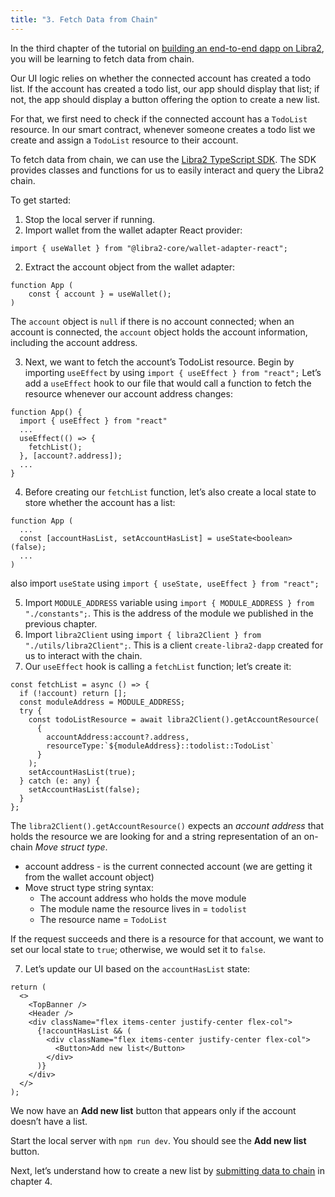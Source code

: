 ```yaml
---
title: "3. Fetch Data from Chain"
---
```


In the third chapter of the tutorial on [building an end-to-end dapp on Libra2](/build/guides/build-e2e-dapp), you will be learning to fetch data from chain.

Our UI logic relies on whether the connected account has created a todo list. If the account has created a todo list, our app should display that list; if not, the app should display a button offering the option to create a new list.

For that, we first need to check if the connected account has a `TodoList` resource. In our smart contract, whenever someone creates a todo list we create and assign a `TodoList` resource to their account.

To fetch data from chain, we can use the [Libra2 TypeScript SDK](/build/sdks/ts-sdk). The SDK provides classes and functions for us to easily interact and query the Libra2 chain.

To get started:

1. Stop the local server if running.
2. Import wallet from the wallet adapter React provider:

```tsx filename="App.tsx"
import { useWallet } from "@libra2-core/wallet-adapter-react";
```

2. Extract the account object from the wallet adapter:

```tsx filename="App.tsx"
function App (
	const { account } = useWallet();
)
```

The `account` object is `null` if there is no account connected; when an account is connected, the `account` object holds the account information, including the account address.

3. Next, we want to fetch the account’s TodoList resource.
   Begin by importing `useEffect` by using `import { useEffect } from "react";`
   Let’s add a `useEffect` hook to our file that would call a function to fetch the resource whenever our account address changes:

```tsx filename="App.tsx"
function App() {
  import { useEffect } from "react"
  ...
  useEffect(() => {
    fetchList();
  }, [account?.address]);
  ...
}
```

4. Before creating our `fetchList` function, let’s also create a local state to store whether the account has a list:

```tsx filename="App.tsx"
function App (
  ...
  const [accountHasList, setAccountHasList] = useState<boolean>(false);
  ...
)
```

also import `useState` using
`import { useState, useEffect } from "react";`

5. Import `MODULE_ADDRESS` variable using `import { MODULE_ADDRESS } from "./constants";`. This is the address of the module we published in the previous chapter.
6. Import `libra2Client` using `import { libra2Client } from "./utils/libra2Client";`. This is a client `create-libra2-dapp` created for us to interact with the chain.
7. Our `useEffect` hook is calling a `fetchList` function; let’s create it:

```tsx filename="App.tsx"
const fetchList = async () => {
  if (!account) return [];
  const moduleAddress = MODULE_ADDRESS;
  try {
    const todoListResource = await libra2Client().getAccountResource(
      {
        accountAddress:account?.address,
        resourceType:`${moduleAddress}::todolist::TodoList`
      }
    );
    setAccountHasList(true);
  } catch (e: any) {
    setAccountHasList(false);
  }
};
```

The `libra2Client().getAccountResource()` expects an _account address_ that holds the resource we are looking for and a string representation of an on-chain _Move struct type_.

- account address - is the current connected account (we are getting it from the wallet account object)
- Move struct type string syntax:
  - The account address who holds the move module
  - The module name the resource lives in = `todolist`
  - The resource name = `TodoList`

If the request succeeds and there is a resource for that account, we want to set our local state to `true`; otherwise, we would set it to `false`.

7. Let’s update our UI based on the `accountHasList` state:

```tsx filename="App.tsx"
return (
  <>
    <TopBanner />
    <Header />
    <div className="flex items-center justify-center flex-col">
      {!accountHasList && (
        <div className="flex items-center justify-center flex-col">
          <Button>Add new list</Button>
        </div>
      )}
    </div>
  </>
);
```

We now have an **Add new list** button that appears only if the account doesn’t have a list.

Start the local server with `npm run dev`. You should see the **Add new list** button.

Next, let’s understand how to create a new list by [submitting data to chain](/build/guides/build-e2e-dapp/4-submit-data-to-chain) in chapter 4.
